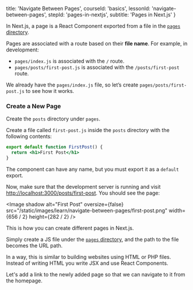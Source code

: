 
  title: 'Navigate Between Pages',
  courseId: 'basics',
  lessonId: 'navigate-between-pages',
  stepId: 'pages-in-nextjs',
  subtitle: 'Pages in Next.js'
}

In Next.js, a page is a React Component exported from a file in the [`pages` directory](/docs/basic-features/pages).

Pages are associated with a route based on their **file name**. For example, in development:

- `pages/index.js` is associated with the `/` route.
- `pages/posts/first-post.js` is associated with the `/posts/first-post` route.

We already have the `pages/index.js` file, so let’s create `pages/posts/first-post.js` to see how it works.

### Create a New Page

Create the `posts` directory under `pages`.

Create a file called `first-post.js` inside the `posts` directory with the following contents:

```jsx
export default function FirstPost() {
  return <h1>First Post</h1>
}
```

The component can have any name, but you must export it as a `default` export.

Now, make sure that the development server is running and visit [http://localhost:3000/posts/first-post](http://localhost:3000/posts/first-post). You should see the page:

<Image
  shadow
  alt="First Post"
  oversize={false}
  src="/static/images/learn/navigate-between-pages/first-post.png"
  width={656 / 2}
  height={282 / 2}
/>

This is how you can create different pages in Next.js.

Simply create a JS file under the [`pages` directory](/docs/basic-features/pages), and the path to the file becomes the URL path.

In a way, this is similar to building websites using HTML or PHP files. Instead of writing HTML you write JSX and use React Components.

Let's add a link to the newly added page so that we can navigate to it from the homepage.

